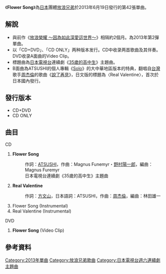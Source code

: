 {{Infobox Single
| Name           = Flower Song
| Artist         = [[EXILE|EXILE]]
| Album          = [[19_-Road_to_AMAZING_WORLD-|19 -Road to AMAZING WORLD-]]
| A-side         = Flower Song
| B-side         = Real Valentine
| Released       = 2013年6月19日
| Format         = 
| Recorded       = 
| Genre          = [[J-POP|J-POP]]
| Length         =
| Label          = [[rhythm_zone|rhythm zone]]
| Writer         = 
| Producer       = 
| Certification  =
| Chart position =
| Last single    = 
| This single    = 
| Next single    =
| Misc = {{Extra chronology 2
  | Artist         = [[EXILE|EXILE]]
  | Type           = 單曲
  | Last single     =[[放浪榮耀_～因為如此深愛這世界～|放浪榮耀 ～因為如此深愛這世界～]]<br/>（2013年）
  | This single     ='''Flower Song'''<br/>（2013年）
  | Next single     =[[No_Limit|No Limit]]<br/>（2013年）
}}}}
《'''Flower Song'''》為[[日本|日本]]團體[[放浪兄弟|放浪兄弟]]於2013年6月19日發行的第42張單曲。

== 解說 ==
* 與前作《[[放浪榮耀_～因為如此深愛這世界～|放浪榮耀 ～因為如此深愛這世界～]]》相隔約2個月。為2013年第2彈單曲。
* 以「CD+DVD」、「CD ONLY」两种版本发行。CD中收录两首歌曲及其伴奏。DVD收录A面曲的Video Clip。
* 標題曲為[[日本電視台|日本電視台]]連續劇《[[35歲的高中生|35歲的高中生]]》主題曲。
* B面曲為ATSUSHI的個人專輯《[[EXILE_JAPAN/Solo|Solo]]》的大中華地區版本的特典，翻唱自[[台灣|台灣]]歌手[[周杰倫|周杰倫]]的歌曲《[[跨时代|說了再見]]》，日文版的標題為〈Real Valentine〉，首次於日本國內發行。

==發行版本==
*CD+DVD
*CD ONLY

== 曲目 ==
; CD
# '''Flower Song'''
#:作詞：[[ATSUSHI|ATSUSHI]]，作曲：Magnus Funemyr・[[野村陽一郎|野村陽一郎]]，編曲：Magnus Furemyr
#:日本電視台連續劇《35歲的高中生》主題曲
# '''Real Valentine'''
#:作詞：[[方文山|方文山]]，日本語詞：ATSUSHI，作曲：[[周杰倫|周杰倫]]，編曲：林田雄一
# Flower Song (Instrumental)
# Real Valentine (Instrumental)

; DVD
# '''Flower Song''' (Video Clip)

== 參考資料 == 
{{Reflist}}

{{EXILE}}

{{日本電視台週六連續劇主題曲2010年代前半部|日本電視台週六連續劇主題曲2010年代前半部 = }}

[[Category:2013年單曲|Category:2013年單曲]]
[[Category:放浪兄弟歌曲|Category:放浪兄弟歌曲]]
[[Category:日本電視台週六連續劇主題曲|Category:日本電視台週六連續劇主題曲]]
